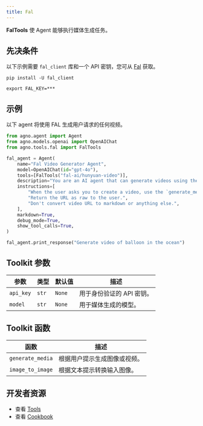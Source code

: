 ```yaml
---
title: Fal
---
```


**FalTools** 使 Agent 能够执行媒体生成任务。

## 先决条件

以下示例需要 `fal_client` 库和一个 API 密钥，您可从 [Fal](https://fal.ai/) 获取。

```shell
pip install -U fal_client
```

```shell
export FAL_KEY=***
```

## 示例

以下 agent 将使用 FAL 生成用户请求的任何视频。

```python cookbook/tools/fal_tools.py
from agno.agent import Agent
from agno.models.openai import OpenAIChat
from agno.tools.fal import FalTools

fal_agent = Agent(
    name="Fal Video Generator Agent",
    model=OpenAIChat(id="gpt-4o"),
    tools=[FalTools("fal-ai/hunyuan-video")],
    description="You are an AI agent that can generate videos using the Fal API.",
    instructions=[
        "When the user asks you to create a video, use the `generate_media` tool to create the video.",
        "Return the URL as raw to the user.",
        "Don't convert video URL to markdown or anything else.",
    ],
    markdown=True,
    debug_mode=True,
    show_tool_calls=True,
)

fal_agent.print_response("Generate video of balloon in the ocean")
```

## Toolkit 参数

| 参数      | 类型  | 默认值 | 描述                       |
| --------- | ----- | ------- | -------------------------- |
| `api_key` | `str` | `None`  | 用于身份验证的 API 密钥。 |
| `model`   | `str` | `None`  | 用于媒体生成的模型。        |

## Toolkit 函数

| 函数           | 描述                                                   |
| -------------- | ------------------------------------------------------ |
| `generate_media` | 根据用户提示生成图像或视频。                           |
| `image_to_image` | 根据文本提示转换输入图像。                             |

## 开发者资源

- 查看 [Tools](https://github.com/agno-agi/agno/blob/main/libs/agno/agno/tools/fal.py)
- 查看 [Cookbook](https://github.com/agno-agi/agno/blob/main/cookbook/tools/fal_tools.py)